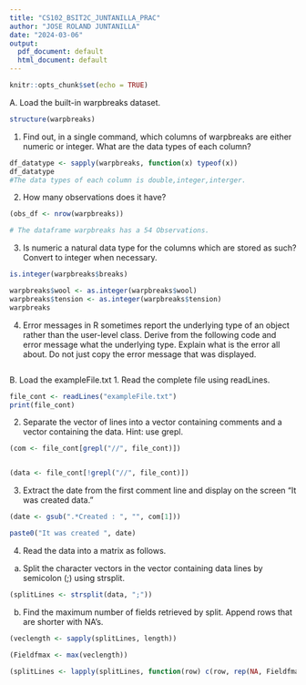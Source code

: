 ```yaml
---
title: "CS102_BSIT2C_JUNTANILLA_PRAC"
author: "JOSE ROLAND JUNTANILLA"
date: "2024-03-06"
output:
  pdf_document: default
  html_document: default
---
```


```r
knitr::opts_chunk$set(echo = TRUE)
```

A. Load the built-in warpbreaks dataset.
```r
structure(warpbreaks)
```

1. Find out, in a single command, which columns of warpbreaks are either numeric or
integer. What are the data types of each column?
```r
df_datatype <- sapply(warpbreaks, function(x) typeof(x))
df_datatype
#The data types of each column is double,integer,interger.
```


2. How many observations does it have?
```r
(obs_df <- nrow(warpbreaks))

# The dataframe warpbreaks has a 54 Observations.
```


3. Is numeric a natural data type for the columns which are stored as such? Convert to
integer when necessary.
```r

is.integer(warpbreaks$breaks) 

warpbreaks$wool <- as.integer(warpbreaks$wool) 
warpbreaks$tension <- as.integer(warpbreaks$tension)
warpbreaks

```

4. Error messages in R sometimes report the underlying type of an object rather than the
user-level class. Derive from the following code and error message what the
underlying type. Explain what is the error all about. Do not just copy the error
message that was displayed.
```r

```

B. Load the exampleFile.txt
1. Read the complete file using readLines.
```r
file_cont <- readLines("exampleFile.txt")
print(file_cont)
```

2. Separate the vector of lines into a vector containing comments and a vector
containing the data. Hint: use grepl.
```r
(com <- file_cont[grepl("//", file_cont)])


(data <- file_cont[!grepl("//", file_cont)])

```
3. Extract the date from the first comment line and display on the screen “It was created
data.”
```r
(date <- gsub(".*Created : ", "", com[1]))

paste0("It was created ", date)

```

4. Read the data into a matrix as follows.
a. Split the character vectors in the vector containing data lines by semicolon (;)
using strsplit.
```r
(splitLines <- strsplit(data, ";"))
```

b. Find the maximum number of fields retrieved by split. Append rows that are
shorter with NA's.
```r

(veclength <- sapply(splitLines, length))

(Fieldfmax <- max(veclength))

(splitLines <- lapply(splitLines, function(row) c(row, rep(NA, Fieldfmax - length(row)))))

```